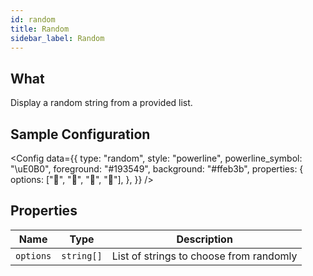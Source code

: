```yaml
---
id: random
title: Random
sidebar_label: Random
---
```


## What

Display a random string from a provided list.

## Sample Configuration


<Config
  data={{
    type: "random",
    style: "powerline",
    powerline_symbol: "\uE0B0",
    foreground: "#193549",
    background: "#ffeb3b",
    properties: {
      options: ["🦑", "🦆", "🐙", "🐧"],
    },
  }}
/>

## Properties

| Name      | Type       | Description                             |
| --------- | ---------- | --------------------------------------- |
| `options` | `string[]` | List of strings to choose from randomly |
